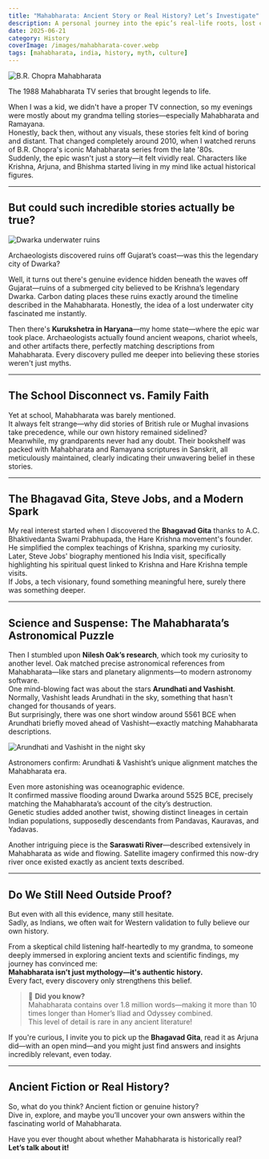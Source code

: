 ```yaml
---
title: "Mahabharata: Ancient Story or Real History? Let’s Investigate"
description: A personal journey into the epic’s real-life roots, lost cities, and facts that might change your mind.
date: 2025-06-21
category: History
coverImage: /images/mahabharata-cover.webp
tags: [mahabharata, india, history, myth, culture]
---
```



<Image
  src="/images/br-chopra.webp"
  alt="B.R. Chopra Mahabharata"
  width={700}
  height={350}
  className="rounded-xl my-6 mx-auto shadow-lg"
/>
<div style={{fontSize:'0.98rem',color:'#888',marginBottom:'2rem',textAlign:'center'}}>
  The 1988 Mahabharata TV series that brought legends to life.
</div>

When I was a kid, we didn't have a proper TV connection, so my evenings were mostly about my grandma telling stories—especially Mahabharata and Ramayana.  
Honestly, back then, without any visuals, these stories felt kind of boring and distant. That changed completely around 2010, when I watched reruns of B.R. Chopra's iconic Mahabharata series from the late '80s.  
Suddenly, the epic wasn't just a story—it felt vividly real. Characters like Krishna, Arjuna, and Bhishma started living in my mind like actual historical figures.

---

## But could such incredible stories actually be true?

<Image
  src="/images/dwarka-underwater.webp"
  alt="Dwarka underwater ruins"
  width={640}
  height={360}
  className="rounded-lg my-6 mx-auto shadow-md"
/>
<div style={{fontSize:'0.95rem',color:'#666',marginBottom:'2rem',textAlign:'center'}}>
  Archaeologists discovered ruins off Gujarat’s coast—was this the legendary city of Dwarka?
</div>

Well, it turns out there's genuine evidence hidden beneath the waves off Gujarat—ruins of a submerged city believed to be Krishna’s legendary Dwarka. Carbon dating places these ruins exactly around the timeline described in the Mahabharata. Honestly, the idea of a lost underwater city fascinated me instantly.

Then there's **Kurukshetra in Haryana**—my home state—where the epic war took place. Archaeologists actually found ancient weapons, chariot wheels, and other artifacts there, perfectly matching descriptions from Mahabharata. Every discovery pulled me deeper into believing these stories weren't just myths.

---

## The School Disconnect vs. Family Faith

Yet at school, Mahabharata was barely mentioned.  
It always felt strange—why did stories of British rule or Mughal invasions take precedence, while our own history remained sidelined?  
Meanwhile, my grandparents never had any doubt. Their bookshelf was packed with Mahabharata and Ramayana scriptures in Sanskrit, all meticulously maintained, clearly indicating their unwavering belief in these stories.

---

## The Bhagavad Gita, Steve Jobs, and a Modern Spark

My real interest started when I discovered the **Bhagavad Gita** thanks to A.C. Bhaktivedanta Swami Prabhupada, the Hare Krishna movement's founder. He simplified the complex teachings of Krishna, sparking my curiosity.  
Later, Steve Jobs' biography mentioned his India visit, specifically highlighting his spiritual quest linked to Krishna and Hare Krishna temple visits.  
If Jobs, a tech visionary, found something meaningful here, surely there was something deeper.

---

## Science and Suspense: The Mahabharata’s Astronomical Puzzle

Then I stumbled upon **Nilesh Oak’s research**, which took my curiosity to another level. Oak matched precise astronomical references from Mahabharata—like stars and planetary alignments—to modern astronomy software.  
One mind-blowing fact was about the stars **Arundhati and Vashisht**. Normally, Vashisht leads Arundhati in the sky, something that hasn't changed for thousands of years.  
But surprisingly, there was one short window around 5561 BCE when Arundhati briefly moved ahead of Vashisht—exactly matching Mahabharata descriptions.

<Image
  src="/images/arundhati-vashisht-sky.webp"
  alt="Arundhati and Vashisht in the night sky"
  width={500}
  height={320}
  className="rounded-md my-6 mx-auto shadow"
/>
<div style={{fontSize:'0.95rem',color:'#666',marginBottom:'2rem',textAlign:'center'}}>
  Astronomers confirm: Arundhati & Vashisht’s unique alignment matches the Mahabharata era.
</div>

Even more astonishing was oceanographic evidence.  
It confirmed massive flooding around Dwarka around 5525 BCE, precisely matching the Mahabharata’s account of the city’s destruction.  
Genetic studies added another twist, showing distinct lineages in certain Indian populations, supposedly descendants from Pandavas, Kauravas, and Yadavas.

Another intriguing piece is the **Saraswati River**—described extensively in Mahabharata as wide and flowing. Satellite imagery confirmed this now-dry river once existed exactly as ancient texts described.

---

## Do We Still Need Outside Proof?

But even with all this evidence, many still hesitate.  
Sadly, as Indians, we often wait for Western validation to fully believe our own history.

From a skeptical child listening half-heartedly to my grandma, to someone deeply immersed in exploring ancient texts and scientific findings, my journey has convinced me:  
**Mahabharata isn’t just mythology—it's authentic history.**  
Every fact, every discovery only strengthens this belief.

> 📖 **Did you know?**  
> Mahabharata contains over 1.8 million words—making it more than 10 times longer than Homer’s Iliad and Odyssey combined.  
> This level of detail is rare in any ancient literature!

If you're curious, I invite you to pick up the **Bhagavad Gita**, read it as Arjuna did—with an open mind—and you might just find answers and insights incredibly relevant, even today.

---

## Ancient Fiction or Real History?

So, what do you think? Ancient fiction or genuine history?  
Dive in, explore, and maybe you’ll uncover your own answers within the fascinating world of Mahabharata.

Have you ever thought about whether Mahabharata is historically real?  
**Let’s talk about it!**
